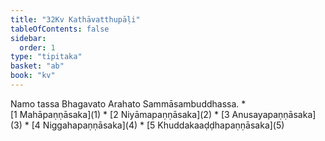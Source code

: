 ```yaml
---
title: "32Kv Kathāvatthupāḷi"
tableOfContents: false
sidebar:
  order: 1
type: "tipitaka"
basket: "ab"
book: "kv"
---
```


<Paragraph number="1" type="center" book="kv">
Namo tassa Bhagavato Arahato Sammāsambuddhassa.

</Paragraph>

<TableOfContents book="kv" section="32">
* [1 Mahāpaṇṇāsaka](1)
* [2 Niyāmapaṇṇāsaka](2)
* [3 Anusayapaṇṇāsaka](3)
* [4 Niggahapaṇṇāsaka](4)
* [5 Khuddakaaḍḍhapaṇṇāsaka](5)
</TableOfContents>
